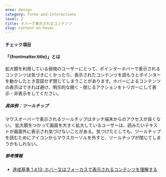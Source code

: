 ```yaml
---
area: design
category: forms-and-interactions
level: 2
title: ホバーで表示されるコンテンツ
slug: content-on-hover
---
```



#### チェック項目

<Checkpoint title="可能なかぎり、ホバーではなく選択でコンテンツを表示する" />
<Checkpoint title="ユーザーによる明示的な閉じるアクションによって閉じるようにする" />

#### 「{frontmatter.title}」とは

拡大鏡を利用している弱視のユーザーにとって、ポインターホバーで表示されるコンテンツは気づきにくかったり、表示されたコンテンツを読もうとポインターを動かしたとき意図せず閉じてしまうことがあります。ホバーによるコンテンツの表示はできれば避け、明示的な開く・閉じるアクションをトリガーにして表示・非表示をしてください。

##### 具体例：ツールチップ

<Cases>
  <Case type="bad" title="マウスオーバーで表示されるツールチップ">
    マウスオーバーで表示されるツールチップはタッチ端末からのアクセスが良くない。
  </Case>
  <Case type="bad" title="拡大鏡に対応していないツールチップ">
    拡大鏡をつかって画面を大きく拡大しているユーザーは、読みたいテキストが画面外に表示され気づけないことがある。気づけたとしても、ツールチップを読むためにアイコンからマウスカーソルを外すと、ツールチップが閉じてしまうかもしれない。
  </Case>
</Cases>

##### 参考情報

- [達成基準 1.4.13: ホバー又はフォーカスで表示されるコンテンツを理解する](https://waic.jp/translations/WCAG21/Understanding/content-on-hover-or-focus.html)
